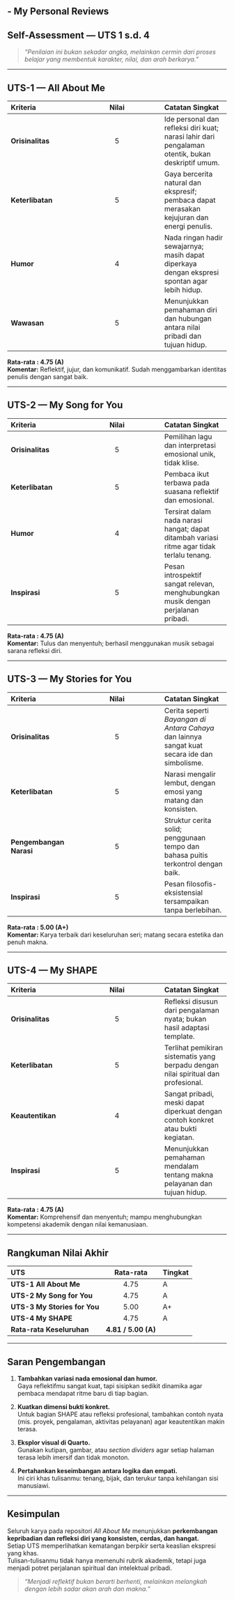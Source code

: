 ## - My Personal Reviews


## Self-Assessment — UTS 1 s.d. 4 {.unnumbered}

> *“Penilaian ini bukan sekadar angka, melainkan cermin dari proses belajar yang membentuk karakter, nilai, dan arah berkarya.”*

---

## UTS-1 — All About Me

| Kriteria | Nilai | Catatan Singkat |
|:--|:--:|:--|
| **Orisinalitas** | 5 | Ide personal dan refleksi diri kuat; narasi lahir dari pengalaman otentik, bukan deskriptif umum. |
| **Keterlibatan** | 5 | Gaya bercerita natural dan ekspresif; pembaca dapat merasakan kejujuran dan energi penulis. |
| **Humor** | 4 | Nada ringan hadir sewajarnya; masih dapat diperkaya dengan ekspresi spontan agar lebih hidup. |
| **Wawasan** | 5 | Menunjukkan pemahaman diri dan hubungan antara nilai pribadi dan tujuan hidup. |

**Rata-rata : 4.75 (A)**  
**Komentar:** Reflektif, jujur, dan komunikatif. Sudah menggambarkan identitas penulis dengan sangat baik.

---

## UTS-2 — My Song for You

| Kriteria | Nilai | Catatan Singkat |
|:--|:--:|:--|
| **Orisinalitas** | 5 | Pemilihan lagu dan interpretasi emosional unik, tidak klise. |
| **Keterlibatan** | 5 | Pembaca ikut terbawa pada suasana reflektif dan emosional. |
| **Humor** | 4 | Tersirat dalam nada narasi hangat; dapat ditambah variasi ritme agar tidak terlalu tenang. |
| **Inspirasi** | 5 | Pesan introspektif sangat relevan, menghubungkan musik dengan perjalanan pribadi. |

**Rata-rata : 4.75 (A)**  
**Komentar:** Tulus dan menyentuh; berhasil menggunakan musik sebagai sarana refleksi diri.

---

## UTS-3 — My Stories for You

| Kriteria | Nilai | Catatan Singkat |
|:--|:--:|:--|
| **Orisinalitas** | 5 | Cerita seperti *Bayangan di Antara Cahaya* dan lainnya sangat kuat secara ide dan simbolisme. |
| **Keterlibatan** | 5 | Narasi mengalir lembut, dengan emosi yang matang dan konsisten. |
| **Pengembangan Narasi** | 5 | Struktur cerita solid; penggunaan tempo dan bahasa puitis terkontrol dengan baik. |
| **Inspirasi** | 5 | Pesan filosofis-eksistensial tersampaikan tanpa berlebihan. |

**Rata-rata : 5.00 (A+)**  
**Komentar:** Karya terbaik dari keseluruhan seri; matang secara estetika dan penuh makna.

---

## UTS-4 — My SHAPE

| Kriteria | Nilai | Catatan Singkat |
|:--|:--:|:--|
| **Orisinalitas** | 5 | Refleksi disusun dari pengalaman nyata; bukan hasil adaptasi template. |
| **Keterlibatan** | 5 | Terlihat pemikiran sistematis yang berpadu dengan nilai spiritual dan profesional. |
| **Keautentikan** | 4 | Sangat pribadi, meski dapat diperkuat dengan contoh konkret atau bukti kegiatan. |
| **Inspirasi** | 5 | Menunjukkan pemahaman mendalam tentang makna pelayanan dan tujuan hidup. |

**Rata-rata : 4.75 (A)**  
**Komentar:** Komprehensif dan menyentuh; mampu menghubungkan kompetensi akademik dengan nilai kemanusiaan.

---

## Rangkuman Nilai Akhir

| UTS | Rata-rata | Tingkat |
|:--|:--:|:--|
| **UTS-1 All About Me** | 4.75 | A |
| **UTS-2 My Song for You** | 4.75 | A |
| **UTS-3 My Stories for You** | 5.00 | A+ |
| **UTS-4 My SHAPE** | 4.75 | A |
| **Rata-rata Keseluruhan** | **4.81 / 5.00 (A)** |

---

## Saran Pengembangan

1. **Tambahkan variasi nada emosional dan humor.**  
   Gaya reflektifmu sangat kuat, tapi sisipkan sedikit dinamika agar pembaca mendapat ritme baru di tiap bagian.

2. **Kuatkan dimensi bukti konkret.**  
   Untuk bagian SHAPE atau refleksi profesional, tambahkan contoh nyata (mis. proyek, pengalaman, aktivitas pelayanan) agar keautentikan makin terasa.

3. **Eksplor visual di Quarto.**  
   Gunakan kutipan, gambar, atau *section dividers* agar setiap halaman terasa lebih imersif dan tidak monoton.

4. **Pertahankan keseimbangan antara logika dan empati.**  
   Ini ciri khas tulisanmu: tenang, bijak, dan terukur tanpa kehilangan sisi manusiawi.

---

## Kesimpulan

Seluruh karya pada repositori *All About Me* menunjukkan **perkembangan kepribadian dan refleksi diri yang konsisten, cerdas, dan hangat.**  
Setiap UTS memperlihatkan kematangan berpikir serta keaslian ekspresi yang khas.  
Tulisan-tulisanmu tidak hanya memenuhi rubrik akademik, tetapi juga menjadi potret perjalanan spiritual dan intelektual pribadi.

> *“Menjadi reflektif bukan berarti berhenti, melainkan melangkah dengan lebih sadar akan arah dan makna.”*


